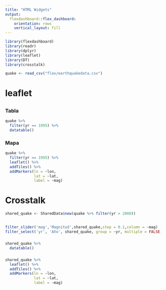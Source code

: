 ```yaml
---
title: "HTML Widgets"
output: 
  flexdashboard::flex_dashboard:
    orientation: rows
    vertical_layout: fill
---
```


```r
library(flexdashboard)
library(readr)
library(dplyr)
library(leaflet)
library(DT)
library(crosstalk)
```


```r
quake <- read_csv("flex/earthquakedata.csv")
```


# leaflet

##

### Tabla

```r
quake %>%
  filter(yr == 1995) %>%
  datatable()
```


### Mapa

```r
quake %>%
  filter(yr == 1995) %>%
  leaflet() %>%
  addTiles() %>%
  addMarkers(ln = ~lon,
             lat = ~lat,
             label = ~mag)
```


# Crosstalk

```r
shared_quake <- SharedData$new(quake %>% filter(yr > 2000))
```


##


### {data-width=400}
```r
filter_slider('mag','Magnitud',shared_quake,step = 0.1,column = ~mag)
filter_select('yr', 'Año', shared_quake, group = ~yr, multiple = FALSE)
```

###

```r
shared_quake %>%
  datatable()
```


###

```r
shared_quake %>%
  leaflet() %>%
  addTiles() %>%
  addMarkers(ln = ~lon,
             lat = ~lat,
             label = ~mag)
```

